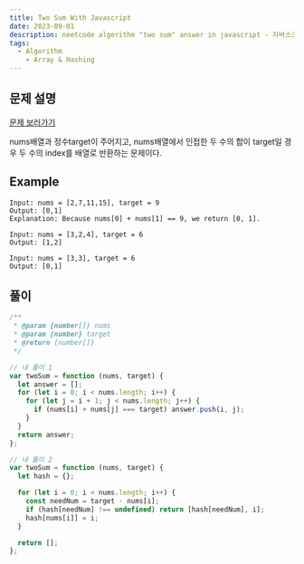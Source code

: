 ```yaml
---
title: Two Sum With Javascript
date: 2023-09-01
description: neetcode algorithm "two sum" answer in javascript - 자바스크립트 두개의 합 알고리즘 문제 풀이
tags:
  - Algorithm
    - Array & Hashing
---
```


## 문제 설명

[문제 보러가기](https://leetcode.com/problems/two-sum/)

nums배열과 정수target이 주어지고, nums배열에서 인접한 두 수의 합이 target일 경우 두 수의 index를 배열로 반환하는 문제이다.

## Example

```
Input: nums = [2,7,11,15], target = 9
Output: [0,1]
Explanation: Because nums[0] + nums[1] == 9, we return [0, 1].

Input: nums = [3,2,4], target = 6
Output: [1,2]

Input: nums = [3,3], target = 6
Output: [0,1]
```

## 풀이

```js
/**
 * @param {number[]} nums
 * @param {number} target
 * @return {number[]}
 */

// 내 풀이 1
var twoSum = function (nums, target) {
  let answer = [];
  for (let i = 0; i < nums.length; i++) {
    for (let j = i + 1; j < nums.length; j++) {
      if (nums[i] + nums[j] === target) answer.push(i, j);
    }
  }
  return answer;
};

// 내 풀이 2
var twoSum = function (nums, target) {
  let hash = {};

  for (let i = 0; i < nums.length; i++) {
    const needNum = target - nums[i];
    if (hash[needNum] !== undefined) return [hash[needNum], i];
    hash[nums[i]] = i;
  }

  return [];
};
```
